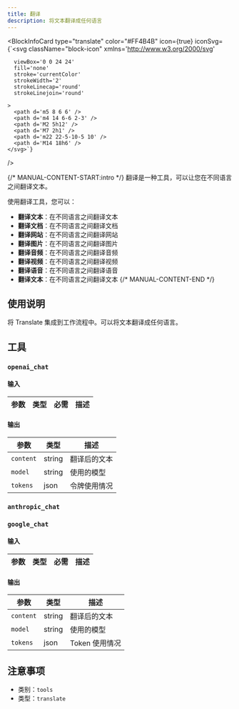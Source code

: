 ```yaml
---
title: 翻译
description: 将文本翻译成任何语言
---
```



<BlockInfoCard 
  type="translate"
  color="#FF4B4B"
  icon={true}
  iconSvg={`<svg className="block-icon"
      xmlns='http://www.w3.org/2000/svg'
      
      
      viewBox='0 0 24 24'
      fill='none'
      stroke='currentColor'
      strokeWidth='2'
      strokeLinecap='round'
      strokeLinejoin='round'
      
    >
      <path d='m5 8 6 6' />
      <path d='m4 14 6-6 2-3' />
      <path d='M2 5h12' />
      <path d='M7 2h1' />
      <path d='m22 22-5-10-5 10' />
      <path d='M14 18h6' />
    </svg>`}
/>

{/* MANUAL-CONTENT-START:intro */}
翻译是一种工具，可以让您在不同语言之间翻译文本。

使用翻译工具，您可以：

- **翻译文本**：在不同语言之间翻译文本
- **翻译文档**：在不同语言之间翻译文档
- **翻译网站**：在不同语言之间翻译网站
- **翻译图片**：在不同语言之间翻译图片
- **翻译音频**：在不同语言之间翻译音频
- **翻译视频**：在不同语言之间翻译视频
- **翻译语音**：在不同语言之间翻译语音
- **翻译文本**：在不同语言之间翻译文本
{/* MANUAL-CONTENT-END */}

## 使用说明

将 Translate 集成到工作流程中。可以将文本翻译成任何语言。

## 工具

### `openai_chat`

#### 输入

| 参数 | 类型 | 必需 | 描述 |
| --------- | ---- | -------- | ----------- |

#### 输出

| 参数 | 类型 | 描述 |
| --------- | ---- | ----------- |
| `content` | string | 翻译后的文本 |
| `model` | string | 使用的模型 |
| `tokens` | json | 令牌使用情况 |

### `anthropic_chat`

### `google_chat`

#### 输入

| 参数 | 类型 | 必需 | 描述 |
| --------- | ---- | -------- | ----------- |

#### 输出

| 参数 | 类型 | 描述 |
| --------- | ---- | ----------- |
| `content` | string | 翻译后的文本 |
| `model` | string | 使用的模型 |
| `tokens` | json | Token 使用情况 |

## 注意事项

- 类别：`tools`
- 类型：`translate`
